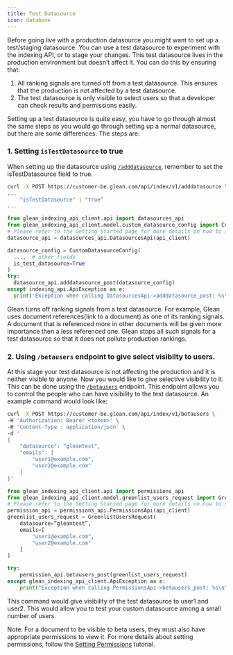 ```yaml
---
title: Test Datasource
icon: database
---
```



Before going live with a production datasource you might want to set up a test/staging datasource. You can use a test datasource to experiment with the indexing API, or to stage your changes. This test datasource lives in the production environment but doesn’t affect it. You can do this by ensuring that:

1. All ranking signals are turned off from a test datasource. This ensures that the production is not affected by a test datasource.
2. The test datasource is only visible to select users so that a developer can check results and permissions easily.

Setting up a test datasource is quite easy, you have to go through almost the same steps as you would go through setting up a normal datasource, but there are some differences. The steps are:

### 1. Setting `isTestDatasource` to true

When setting up the datasource using [`/adddatasource`](/api/indexing-api/add-or-update-datasource), remember to set the isTestDatasource field to true.

<Tabs>
<TabItem value="curl" label="curl">

```bash
curl -X POST https://customer-be.glean.com/api/index/v1/adddatasource \
...
	"isTestDatasource" : "true”
...
```

</TabItem>
<TabItem value="python" label="Python">

```python
from glean_indexing_api_client.api import datasources_api
from glean_indexing_api_client.model.custom_datasource_config import CustomDatasourceConfig
# Please refer to the Getting Started page for more details on how to setup api_client
datasource_api = datasources_api.DatasourcesApi(api_client)

datasource_config = CustomDatasourceConfig(
  ...,  # other fields
  is_test_datasource=True
)
try:
  datasource_api.adddatasource_post(datasource_config)
except indexing_api.ApiException as e:
  print('Exception when calling DatasourcesApi->adddatasource_post: %s\\n' % e)
```

</TabItem>
</Tabs>

Glean turns off ranking signals from a test datasource. For example, Glean uses document references(link to a document) as one of its ranking signals. A document that is referenced more in other documents will be given more importance then a less referenced one. Glean stops all such signals for a test datasource so that it does not pollute production rankings.

### 2. Using `/betausers` endpoint to give select visibilty to users.

At this stage your test datasource is not affecting the production and it is neither visible to anyone. Now you would like to give selective visibility to it. This can be done using the [`/betausers`](/api/indexing-api/beta-users) endpoint. This endpoint allows you to control the people who can have visibility to the test datasource. An example command would look like:

<Tabs>
<TabItem value="curl" label="curl">

```bash
curl -X POST https://customer-be.glean.com/api/index/v1/betausers \
-H 'Authorization: Bearer <token>' \
-H 'Content-Type : application/json' \
-d '
{
    "datasource": "gleantest",
    "emails": [
        "user1@example.com",
        "user2@example.com"
    ]
}'
```

</TabItem>
<TabItem value="python" label="Python">

```python
from glean_indexing_api_client.api import permissions_api
from glean_indexing_api_client.model.greenlist_users_request import GreenlistUsersRequest
# Please refer to the Getting Started page for more details on how to setup api_client
permission_api = permissions_api.PermissionsApi(api_client)
greenlist_users_request = GreenlistUsersRequest(
    datasource=“gleantest”,
    emails=[
        "user1@example.com",
        "user2@example.com"
    ]
)

try:
    permission_api.betausers_post(greenlist_users_request)
except glean_indexing_api_client.ApiException as e:
    print("Exception when calling PermissionsApi->betausers_post: %s\n" % e)
```

</TabItem>
</Tabs>

This command would give visibility of the test datasource to user1 and user2. This would allow you to test your custom datasource among a small number of users.

Note: For a document to be visible to beta users, they must also have appropriate permissions to view it. For more details about setting permissions, follow the [Setting Permissions](/api-info/indexing/documents/permissions) tutorial.
